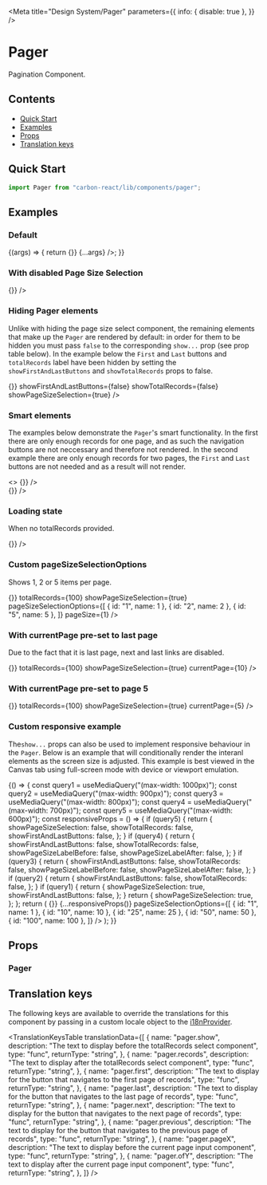 

<Meta
  title="Design System/Pager"
  parameters={{
    info: { disable: true },
  }}
/>

# Pager

Pagination Component.

## Contents

- [Quick Start](#quick-start)
- [Examples](#examples)
- [Props](#props)
- [Translation keys](#translation-keys)

## Quick Start

```javascript
import Pager from "carbon-react/lib/components/pager";
```

## Examples

### Default

<Preview>
  <Story
    name="default"
    args={{
      totalRecords: "100",
      showPageSizeSelection: false,
      currentPage: "1",
      pageSizeSelectionOptions: [
        { id: "1", name: 1 },
        { id: "10", name: 10 },
        { id: "25", name: 25 },
        { id: "50", name: 50 },
        { id: "100", name: 100 },
      ],
    }}
    argTypes={{
      pageSize: {
        options: [1, 10, 25, 50, 100],
        control: {
          type: "select",
        },
      },
    }}
  >
    {(args) => {
      return <Pager onPagination={() => {}} {...args} />;
    }}
  </Story>
</Preview>

### With disabled Page Size Selection

<Preview>
  <Story
    name="disabled page size"
    parameters={{ chromatic: { disable: true } }}
  >
    <Pager totalRecords={100} onPagination={() => {}} />
  </Story>
</Preview>

### Hiding Pager elements

Unlike with hiding the page size select component, the remaining elements that make up the `Pager` are rendered by
default: in order for them to be hidden you must pass `false` to the corresponding `show...` prop (see prop table below).
In the example below the `First` and `Last` buttons and `totalRecords` label have been hidden by setting the
`showFirstAndLastButtons` and `showTotalRecords` props to false.

<Preview>
  <Story name="hiding pager elements">
    <Pager
      totalRecords={100}
      onPagination={() => {}}
      showFirstAndLastButtons={false}
      showTotalRecords={false}
      showPageSizeSelection={true}
    />
  </Story>
</Preview>

### Smart elements

The examples below demonstrate the `Pager`'s smart functionality. In the first there are only enough records for one page,
and as such the navigation buttons are not neccessary and therefore not rendered. In the second example there are only enough
records for two pages, the `First` and `Last` buttons are not needed and as a result will not render.

<Preview>
  <Story name="smart functionality">
    <>
      <Pager totalRecords={10} onPagination={() => {}} />
      <br />
      <Pager totalRecords={20} onPagination={() => {}} />
    </>
  </Story>
</Preview>

### Loading state

When no totalRecords provided.

<Preview>
  <Story name="loading state">
    <Pager onPagination={() => {}} />
  </Story>
</Preview>

### Custom pageSizeSelectionOptions

Shows 1, 2 or 5 items per page.

<Preview>
  <Story
    name="page size selection options"
    parameters={{ chromatic: { disable: true } }}
  >
    <Pager
      onPagination={() => {}}
      totalRecords={100}
      showPageSizeSelection={true}
      pageSizeSelectionOptions={[
        { id: "1", name: 1 },
        { id: "2", name: 2 },
        { id: "5", name: 5 },
      ]}
      pageSize={1}
    />
  </Story>
</Preview>

### With currentPage pre-set to last page

Due to the fact that it is last page, next and last links are disabled.

<Preview>
  <Story
    name="current page last page"
    parameters={{ chromatic: { disable: true } }}
  >
    <Pager
      onPagination={() => {}}
      totalRecords={100}
      showPageSizeSelection={true}
      currentPage={10}
    />
  </Story>
</Preview>

### With currentPage pre-set to page 5

<Preview>
  <Story name="current page" parameters={{ chromatic: { disable: true } }}>
    <Pager
      onPagination={() => {}}
      totalRecords={100}
      showPageSizeSelection={true}
      currentPage={5}
    />
  </Story>
</Preview>

### Custom responsive example

The`show...` props can also be used to implement responsive behaviour in the `Pager`. Below is an example that will
conditionally render the interanl elements as the screen size is adjusted. This example is best viewed in the Canvas tab
using full-screen mode with device or viewport emulation.

<Preview>
  <Story
    name="using custom responsive settings"
    parameters={{ chromatic: { disable: true } }}
  >
    {() => {
      const query1 = useMediaQuery("(max-width: 1000px)");
      const query2 = useMediaQuery("(max-width: 900px)");
      const query3 = useMediaQuery("(max-width: 800px)");
      const query4 = useMediaQuery("(max-width: 700px)");
      const query5 = useMediaQuery("(max-width: 600px)");
      const responsiveProps = () => {
        if (query5) {
          return {
            showPageSizeSelection: false,
            showTotalRecords: false,
            showFirstAndLastButtons: false,
          };
        }
        if (query4) {
          return {
            showFirstAndLastButtons: false,
            showTotalRecords: false,
            showPageSizeLabelBefore: false,
            showPageSizeLabelAfter: false,
          };
        }
        if (query3) {
          return {
            showFirstAndLastButtons: false,
            showTotalRecords: false,
            showPageSizeLabelBefore: false,
            showPageSizeLabelAfter: false,
          };
        }
        if (query2) {
          return {
            showFirstAndLastButtons: false,
            showTotalRecords: false,
          };
        }
        if (query1) {
          return {
            showPageSizeSelection: true,
            showFirstAndLastButtons: false,
          };
        }
        return {
          showPageSizeSelection: true,
        };
      };
      return (
        <Pager
          totalRecords={1000}
          pageSize={10}
          currentPage={1}
          onPagination={() => {}}
          {...responsiveProps()}
          pageSizeSelectionOptions={[
            { id: "1", name: 1 },
            { id: "10", name: 10 },
            { id: "25", name: 25 },
            { id: "50", name: 50 },
            { id: "100", name: 100 },
          ]}
        />
      );
    }}
  </Story>
</Preview>

## Props

### Pager

<Props of={Pager} />

## Translation keys

The following keys are available to override the translations for this component by passing in a custom locale object to the
[i18nProvider](https://carbon.sage.com/?path=/story/documentation-i18n--page).

<TranslationKeysTable
  translationData={[
    {
      name: "pager.show",
      description:
        "The text to display before the totalRecords select component",
      type: "func",
      returnType: "string",
    },
    {
      name: "pager.records",
      description:
        "The text to display after the totalRecords select component",
      type: "func",
      returnType: "string",
    },
    {
      name: "pager.first",
      description:
        "The text to display for the button that navigates to the first page of records",
      type: "func",
      returnType: "string",
    },
    {
      name: "pager.last",
      description:
        "The text to display for the button that navigates to the last page of records",
      type: "func",
      returnType: "string",
    },
    {
      name: "pager.next",
      description:
        "The text to display for the button that navigates to the next page of records",
      type: "func",
      returnType: "string",
    },
    {
      name: "pager.previous",
      description:
        "The text to display for the button that navigates to the previous page of records",
      type: "func",
      returnType: "string",
    },
    {
      name: "pager.pageX",
      description:
        "The text to display before the current page input component",
      type: "func",
      returnType: "string",
    },
    {
      name: "pager.ofY",
      description: "The text to display after the current page input component",
      type: "func",
      returnType: "string",
    },
  ]}
/>
